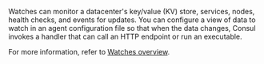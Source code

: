 Watches can monitor a datacenter's key/value (KV) store, services, nodes, health checks, and events for updates. You can configure a view of data to watch in an agent configuration file so that when the data changes, Consul invokes a handler that can call an HTTP endpoint or run an executable.

For more information, refer to [Watches overview](/consul/docs/dynamic-config/watch).